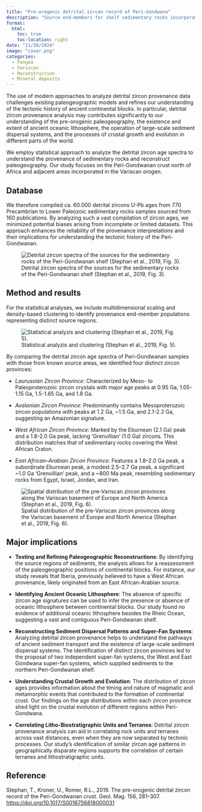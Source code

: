 ```yaml
---
title: "Pre-orogenic detrital zircon record of Peri-Gondwana"
description: "Source end-members for shelf sedimentary rocks incorporated in the Variscan orogen."
format:
  html:
    toc: true
    toc-location: right
date: "11/30/2024"
image: "cover.png"
categories:
  - Pangea
  - Varsican
  - Reconstruction
  - Mineral deposits
---
```


The use of modern approaches to analyze detrital zircon provenance data challenges existing paleogeographic models and refines our understanding of the tectonic history of ancient continental blocks. In particular, detrital zircon provenance analysis may contributes significantly to our understanding of the pre-orogenic paleogeography, the existence and extent of ancient oceanic lithosphere, the operation of large-scale sediment dispersal systems, and the processes of crustal growth and evolution in different parts of the world.

We employ statistical approach to analyze the detrital zircon age spectra to understand the provenance of sedimentary rocks and reconstruct paleogeography. Our study focuses on the Peri-Gondwanan crust north of Africa and adjacent areas incorporated in the Variscan orogen.

## Database
We therefore compiled ca. 60.000 detrital zircons U-Pb ages from 770 Precambrian to Lower Paleozoic sedimentary rocks samples sourced from 160 publications. By analyzing such a vast compilation of zircon ages, we minimized potential biases arising from incomplete or limited datasets. This approach enhances the reliability of the provenance interpretations and their implications for understanding the tectonic history of the Peri-Gondwanan.

![Detrital zircon spectra of the sources for the sedimentary rocks of the Peri-Gondwanan shelf (Stephan et al., 2019, Fig. 3).](../../pictures/Stephan2019_GM_03.png)

## Method and results
For the statistical analyses, we include multidimensional scaling and density-based clustering to identify provenance end-member populations representing distinct source regions.

![Statistical analyzis and clustering (Stephan et al., 2019, Fig. 5).](../../pictures/Stephan2019_GM_05.png)

By comparing the detrital zircon age spectra of Peri-Gondwanan samples with those from known source areas, we identified four distinct zircon provinces:

-   *Laurussian Zircon Province*: Characterized by Meso- to Paleoproterozoic zircon crystals with major age peaks at 0.95 Ga, 1.05-1.15 Ga, 1.5-1.65 Ga, and 1.8 Ga.

-   *Avalonian Zircon Province*: Predominantly contains Mesoproterozoic zircon populations with peaks at 1.2 Ga, \~1.5 Ga, and 2.1-2.2 Ga, suggesting an Amazonian signature.

-   *West African Zircon Province*: Marked by the Eburnean (2.1 Ga) peak and a 1.8-2.0 Ga peak, lacking 'Grenvillian' (1.0 Ga) zircons. This distribution matches that of sedimentary rocks covering the West African Craton.

-   *East African–Arabian Zircon Province*: Features a 1.8–2.0 Ga peak, a subordinate Eburnean peak, a modest 2.5–2.7 Ga peak, a significant \~1.0 Ga 'Grenvillian' peak, and a \~800 Ma peak, resembling sedimentary rocks from Egypt, Israel, Jordan, and Iran.

![Spatial distribution of the pre-Variscan zircon provinces along the Variscan basement of Europe and North America (Stephan et al., 2019, Fig. 6).](../../pictures/Stephan2019_GM_06.PNG)

## Major implications

-   **Testing and Refining Paleogeographic Reconstructions**: By identifying the source regions of sediments, the analysis allows for a reassessment of the paleogeographic positions of continental blocks. For instance, our study reveals that Iberia, previously believed to have a West African provenance, likely originated from an East African-Arabian source.

-   **Identifying Ancient Oceanic Lithosphere**: The absence of specific zircon age signatures can be used to infer the presence or absence of oceanic lithosphere between continental blocks. Our study found no evidence of additional oceanic lithosphere besides the Rheic Ocean, suggesting a vast and contiguous Peri-Gondwanan shelf.

-   **Reconstructing Sediment Dispersal Patterns and Super-Fan Systems**: Analyzing detrital zircon provenance helps to understand the pathways of ancient sediment transport and the existence of large-scale sediment dispersal systems. The identification of distinct zircon provinces led to the proposal of two independent super-fan systems, the West and East Gondwana super-fan systems, which supplied sediments to the northern Peri-Gondwanan shelf.

-   **Understanding Crustal Growth and Evolution**: The distribution of zircon ages provides information about the timing and nature of magmatic and metamorphic events that contributed to the formation of continental crust. Our findings on the age distributions within each zircon province shed light on the crustal evolution of different regions within Peri-Gondwana.

-   **Correlating Litho-Biostratigraphic Units and Terranes**: Detrital zircon provenance analysis can aid in correlating rock units and terranes across vast distances, even when they are now separated by tectonic processes. Our study's identification of similar zircon age patterns in geographically disparate regions supports the correlation of certain terranes and lithostratigraphic units.

## Reference

Stephan, T., Kroner, U., Romer, R.L., 2019. The pre-orogenic detrital zircon record of the Peri-Gondwanan crust. Geol. Mag. 156, 281–307. <https://doi.org/10.1017/S0016756818000031>
